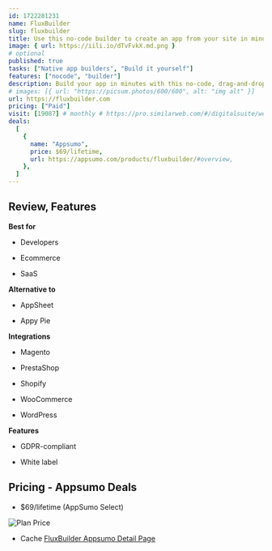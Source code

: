 ```yaml
---
id: 1722281231
name: FluxBuilder
slug: fluxbuilder
title: Use this no-code builder to create an app from your site in minutes
image: { url: https://iili.io/dTvFvkX.md.png }
# optional
published: true
tasks: ["Native app builders", "Build it yourself"]
features: ["nocode", "builder"]
description: Build your app in minutes with this no-code, drag-and-drop mobile app builderIntegrate with popular ecommerce platforms like Shopify and WooCommerce to drive more in-app sales
# images: [{ url: "https://picsum.photos/600/600", alt: "img alt" }]
url: https://fluxbuilder.com
pricing: ["Paid"]
visit: [19087] # monthly # https://pro.similarweb.com/#/digitalsuite/websiteanalysis/home
deals:
  [
    {
      name: "Appsumo",
      price: $69/lifetime,
      url: https://appsumo.com/products/fluxbuilder/#overview,
    },
  ]
---
```


## Review, Features

**Best for**

- Developers

- Ecommerce

- SaaS

**Alternative to**

- AppSheet

- Appy Pie

**Integrations**

- Magento

- PrestaShop

- Shopify

- WooCommerce

- WordPress

**Features**

- GDPR-compliant

- White label

## Pricing - Appsumo Deals

- $69/lifetime (AppSumo Select)

<Img src="https://iili.io/dTvwziX.png" alt="Plan Price" />

- Cache [FluxBuilder Appsumo Detail Page](https://iili.io/dTvNEIp.png)

